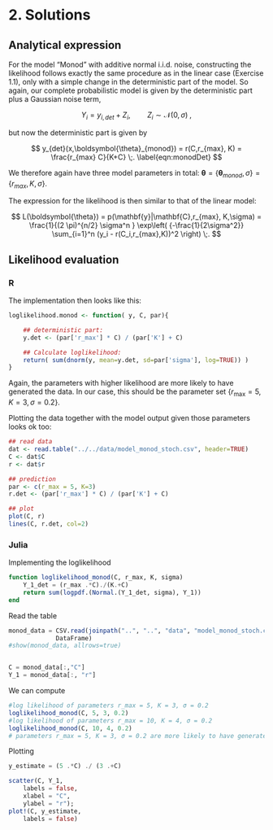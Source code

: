 # 2. Solutions

## Analytical expression

For the model "Monod" with additive normal i.i.d. noise, constructing the likelihood follows exactly the same procedure as in the linear case (Exercise 1.1), only with a simple change in the deterministic part of the model. So again, our complete probabilistic model is given by the deterministic part plus a Gaussian noise term,

$$
Y_i = y_{i,det} + Z_i  , \quad \quad Z_i \sim \mathcal{N}(0,\sigma)
\;,
$$

but now the deterministic part is given by

$$
y_{det}(x,\boldsymbol{\theta}_{monod}) =
r(C,r_{max}, K) =  \frac{r_{max} C}{K+C}
\;.
\label{eqn:monodDet}
$$

We therefore again have three model parameters in total: $\boldsymbol{\theta} = \{ \boldsymbol{\theta}_{monod},\sigma\} = \{r_{max}, K,\sigma\}$.

The expression for the likelihood is then similar to that of the linear model:

$$
L(\boldsymbol{\theta}) = p(\mathbf{y}|\mathbf{C},r_{max}, K,\sigma) = \frac{1}{(2 \pi)^{n/2} \sigma^n } \exp\left( {-\frac{1}{2\sigma^2}} \sum_{i=1}^n (y_i - r(C_i,r_{max},K))^2 \right)
\;.
$$



## Likelihood evaluation {.tabset}


### R
The implementation then looks like this:


```r

loglikelihood.monod <- function( y, C, par){

    ## deterministic part:
    y.det <- (par['r_max'] * C) / (par['K'] + C)

    ## Calculate loglikelihood:
    return( sum(dnorm(y, mean=y.det, sd=par['sigma'], log=TRUE)) )
}

```

Again, the parameters with higher likelihood are more likely to have generated the data. In our case, this should be the parameter set $\{r_{\mathrm{max}} = 5,\,K = 3,\,\sigma=0.2\}$.

Plotting the data together with the model output given those parameters looks ok too:
```r
## read data
dat <- read.table("../../data/model_monod_stoch.csv", header=TRUE)
C <- dat$C
r <- dat$r

## prediction
par <- c(r_max = 5, K=3)
r.det <- (par['r_max'] * C) / (par['K'] + C)

## plot
plot(C, r)
lines(C, r.det, col=2)
```

### Julia
Implementing the loglikelihood
```julia
function loglikelihood_monod(C, r_max, K, sigma)   
    Y_1_det = (r_max .*C)./(K.+C)
    return sum(logpdf.(Normal.(Y_1_det, sigma), Y_1))
end
```
Read the table
```julia
monod_data = CSV.read(joinpath("..", "..", "data", "model_monod_stoch.csv"),
             DataFrame)
#show(monod_data, allrows=true)


C = monod_data[:,"C"]
Y_1 = monod_data[:, "r"]
```
We can compute 
```julia
#log likelihood of parameters r_max = 5, K = 3, σ = 0.2
loglikelihood_monod(C, 5, 3, 0.2)
#log likelihood of parameters r_max = 10, K = 4, σ = 0.2
loglikelihood_monod(C, 10, 4, 0.2)
# parameters r_max = 5, K = 3, σ = 0.2 are more likely to have generated the data
```
Plotting
```julia
y_estimate = (5 .*C) ./ (3 .+C)
```
```julia
scatter(C, Y_1,
    labels = false,
    xlabel = "C",
    ylabel = "r");
plot!(C, y_estimate,
    labels = false)
```



